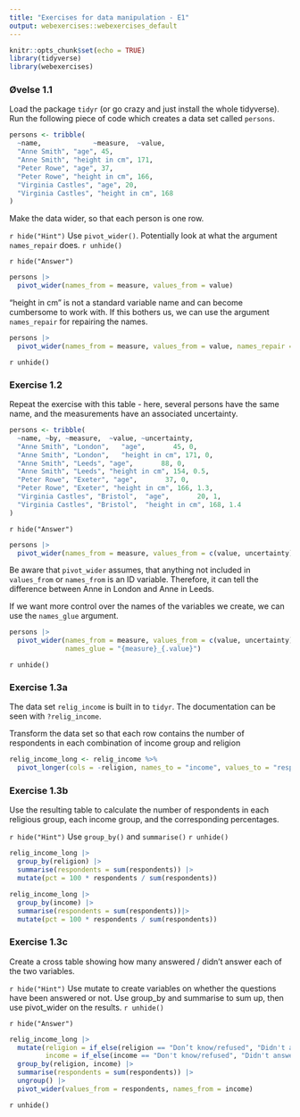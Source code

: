```yaml
---
title: "Exercises for data manipulation - E1"
output: webexercises::webexercises_default
---
```


```r
knitr::opts_chunk$set(echo = TRUE)
library(tidyverse)
library(webexercises)
```

### Øvelse 1.1

Load the package `tidyr` (or go crazy and just install the whole tidyverse). Run the following piece of code which creates a data set called `persons`.

```r

persons <- tribble(
  ~name,             ~measure,  ~value,
  "Anne Smith", "age", 45,
  "Anne Smith", "height in cm", 171,
  "Peter Rowe", "age", 37,
  "Peter Rowe", "height in cm", 166,
  "Virginia Castles", "age", 20,
  "Virginia Castles", "height in cm", 168
)
```

Make the data wider, so that each person is one row.

`r hide("Hint")`
Use `pivot_wider()`. Potentially look at what the argument `names_repair` does.
`r unhide()`

`r hide("Answer")`
```r

persons |> 
  pivot_wider(names_from = measure, values_from = value)

```

"height in cm" is not a standard variable name and can become cumbersome to work with. If this bothers us, we can use the argument `names_repair` for repairing the names.

```r
persons |> 
  pivot_wider(names_from = measure, values_from = value, names_repair = "universal")
```
`r unhide()`

### Exercise 1.2

Repeat the exercise with this table - here, several persons have the same name, and the measurements have an associated uncertainty.

```r
persons <- tribble(
  ~name, ~by, ~measure,  ~value, ~uncertainty,
  "Anne Smith", "London",   "age",       45, 0,
  "Anne Smith", "London",   "height in cm", 171, 0,
  "Anne Smith", "Leeds", "age",       88, 0,
  "Anne Smith", "Leeds", "height in cm", 154, 0.5,
  "Peter Rowe", "Exeter", "age",       37, 0,
  "Peter Rowe", "Exeter", "height in cm", 166, 1.3,
  "Virginia Castles", "Bristol",  "age",       20, 1,
  "Virginia Castles", "Bristol",  "height in cm", 168, 1.4
)
```

`r hide("Answer")`

```r
persons |> 
  pivot_wider(names_from = measure, values_from = c(value, uncertainty), names_repair = "universal")
```

Be aware that `pivot_wider` assumes, that anything not included in `values_from` or `names_from` is an ID variable. Therefore, it can tell the difference between Anne in London and Anne in Leeds.

If we want more control over the names of the variables we create, we can use the `names_glue` argument.
```r
persons |> 
  pivot_wider(names_from = measure, values_from = c(value, uncertainty), names_repair = "universal",
              names_glue = "{measure}_{.value}")
```
`r unhide()`

### Exercise 1.3a

The data set `relig_income` is built in to `tidyr`. The documentation can be seen with `?relig_income`. 

Transform the data set so that each row contains the number of respondents in each combination of income group and religion

```r
relig_income_long <- relig_income %>% 
  pivot_longer(cols = -religion, names_to = "income", values_to = "respondents")
```

### Exercise 1.3b

Use the resulting table to calculate the number of respondents in each religious group, each income group, and the corresponding percentages.

`r hide("Hint")`
Use `group_by()` and `summarise()`
`r unhide()`

```r

relig_income_long |> 
  group_by(religion) |> 
  summarise(respondents = sum(respondents)) |>
  mutate(pct = 100 * respondents / sum(respondents))

relig_income_long |> 
  group_by(income) |> 
  summarise(respondents = sum(respondents))|>
  mutate(pct = 100 * respondents / sum(respondents))

```

### Exercise 1.3c

Create a cross table showing how many answered / didn't answer each of the two variables.

`r hide("Hint")`
Use mutate to create variables on whether the questions have been answered or not. Use group_by and summarise to sum up, then use pivot_wider on the results.
`r unhide()`

`r hide("Answer")`

```r

relig_income_long |> 
  mutate(religion = if_else(religion == "Don’t know/refused", "Didn't answer", "Answered"),
         income = if_else(income == "Don't know/refused", "Didn't answer", "Answered")) |> 
  group_by(religion, income) |> 
  summarise(respondents = sum(respondents)) |> 
  ungroup() |> 
  pivot_wider(values_from = respondents, names_from = income)

```
`r unhide()`